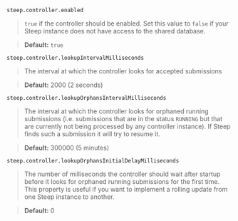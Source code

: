 `steep.controller.enabled`

> `true` if the controller should be enabled. Set this value to `false` if your
> Steep instance does not have access to the shared database.

> **Default:** `true`

`steep.controller.lookupIntervalMilliseconds`

> The interval at which the controller looks for accepted submissions

> **Default:** 2000 (2 seconds)

`steep.controller.lookupOrphansIntervalMilliseconds`

> The interval at which the controller looks for orphaned running submissions
> (i.e. submissions that are in the status `RUNNING` but that are currently not
> being processed by any controller instance). If Steep finds such a submission
> it will try to resume it.

> **Default:** 300000 (5 minutes)

`steep.controller.lookupOrphansInitialDelayMilliseconds`

> The number of milliseconds the controller should wait after startup before
> it looks for orphaned running submissions for the first time. This property
> is useful if you want to implement a rolling update from one Steep
> instance to another.

> **Default:** 0
